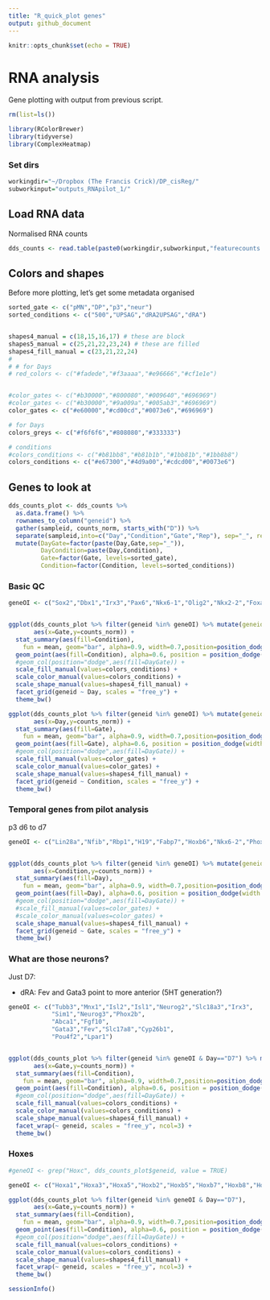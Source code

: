```yaml
---
title: "R_quick_plot genes"
output: github_document
---
```


```r
knitr::opts_chunk$set(echo = TRUE)
```

# RNA analysis
Gene plotting with output from previous script.

```r

rm(list=ls())

library(RColorBrewer)
library(tidyverse)
library(ComplexHeatmap)


```




### Set dirs
```r

workingdir="~/Dropbox (The Francis Crick)/DP_cisReg/"
subworkinput="outputs_RNApilot_1/"


```


## Load RNA data

Normalised RNA counts

```r


dds_counts <- read.table(paste0(workingdir,subworkinput,"featurecounts.normCounts.txt"),stringsAsFactors =FALSE)


```




## Colors and shapes
Before more plotting, let's get some metadata organised

```r
sorted_gate <- c("pMN","DP","p3","neur")
sorted_conditions <- c("500","UPSAG","dRA2UPSAG","dRA")


shapes4_manual = c(18,15,16,17) # these are block
shapes5_manual = c(25,21,22,23,24) # these are filled
shapes4_fill_manual = c(23,21,22,24)
# 
# # for Days
# red_colors <- c("#fadede","#f3aaaa","#e96666","#cf1e1e")


#color_gates <- c("#b30000","#800080","#009640","#696969")
#color_gates <- c("#b30000","#9a009a","#005ab3","#696969")
color_gates <- c("#e60000","#cd00cd","#0073e6","#696969")

# for Days
colors_greys <- c("#f6f6f6","#808080","#333333")

# conditions
#colors_conditions <- c("#b81bb8","#b81b1b","#1bb81b","#1bb8b8")
colors_conditions <- c("#e67300","#4d9a00","#cdcd00","#0073e6")

```


## Genes to look at

```r

dds_counts_plot <- dds_counts %>% 
  as.data.frame() %>%
  rownames_to_column("geneid") %>%
  gather(sampleid, counts_norm, starts_with("D")) %>%
  separate(sampleid,into=c("Day","Condition","Gate","Rep"), sep="_", remove=FALSE) %>%
  mutate(DayGate=factor(paste(Day,Gate,sep="_")),
         DayCondition=paste(Day,Condition),
         Gate=factor(Gate, levels=sorted_gate),
         Condition=factor(Condition, levels=sorted_conditions))

```

### Basic QC

```r

geneOI <- c("Sox2","Dbx1","Irx3","Pax6","Nkx6-1","Olig2","Nkx2-2","Foxa2","Shh","Arx","Tubb3","Sim1","Mnx1")


ggplot(dds_counts_plot %>% filter(geneid %in% geneOI) %>% mutate(geneid=factor(geneid, levels=geneOI)), 
       aes(x=Gate,y=counts_norm)) +
  stat_summary(aes(fill=Condition),
    fun = mean, geom="bar", alpha=0.9, width=0.7,position=position_dodge(0.7)) +
  geom_point(aes(fill=Condition), alpha=0.6, position = position_dodge(width = 0.7),color="black") +
  #geom_col(position="dodge",aes(fill=DayGate)) +
  scale_fill_manual(values=colors_conditions) +
  scale_color_manual(values=colors_conditions) +
  scale_shape_manual(values=shapes4_fill_manual) +
  facet_grid(geneid ~ Day, scales = "free_y") +
  theme_bw()

ggplot(dds_counts_plot %>% filter(geneid %in% geneOI) %>% mutate(geneid=factor(geneid, levels=geneOI)), 
       aes(x=Day,y=counts_norm)) +
  stat_summary(aes(fill=Gate),
    fun = mean, geom="bar", alpha=0.9, width=0.7,position=position_dodge(0.7)) +
  geom_point(aes(fill=Gate), alpha=0.6, position = position_dodge(width = 0.7),color="black") +
  #geom_col(position="dodge",aes(fill=DayGate)) +
  scale_fill_manual(values=color_gates) +
  scale_color_manual(values=color_gates) +
  scale_shape_manual(values=shapes4_fill_manual) +
  facet_grid(geneid ~ Condition, scales = "free_y") +
  theme_bw()

```


### Temporal genes from pilot analysis

p3 d6 to d7

```r

geneOI <- c("Lin28a","Nfib","Rbp1","H19","Fabp7","Hoxb6","Nkx6-2","Phox2b")


ggplot(dds_counts_plot %>% filter(geneid %in% geneOI) %>% mutate(geneid=factor(geneid, levels=geneOI)), 
       aes(x=Condition,y=counts_norm)) +
  stat_summary(aes(fill=Day),
    fun = mean, geom="bar", alpha=0.9, width=0.7,position=position_dodge(0.7)) +
  geom_point(aes(fill=Day), alpha=0.6, position = position_dodge(width = 0.7),color="black") +
  #geom_col(position="dodge",aes(fill=DayGate)) +
  #scale_fill_manual(values=color_gates) +
  #scale_color_manual(values=color_gates) +
  scale_shape_manual(values=shapes4_fill_manual) +
  facet_grid(geneid ~ Gate, scales = "free_y") +
  theme_bw()

```

### What are those neurons?

Just D7:

- dRA: Fev and Gata3 point to more anterior (5HT generation?)

```r

geneOI <- c("Tubb3","Mnx1","Isl2","Isl1","Neurog2","Slc18a3","Irx3",
            "Sim1","Neurog3","Phox2b",
            "Abca1","Fgf10",
            "Gata3","Fev","Slc17a8","Cyp26b1",
            "Pou4f2","Lpar1")


ggplot(dds_counts_plot %>% filter(geneid %in% geneOI & Day=="D7") %>% mutate(geneid=factor(geneid, levels=geneOI)), 
       aes(x=Gate,y=counts_norm)) +
  stat_summary(aes(fill=Condition),
    fun = mean, geom="bar", alpha=0.9, width=0.7,position=position_dodge(0.7)) +
  geom_point(aes(fill=Condition), alpha=0.6, position = position_dodge(width = 0.7),color="black") +
  #geom_col(position="dodge",aes(fill=DayGate)) +
  scale_fill_manual(values=colors_conditions) +
  scale_color_manual(values=colors_conditions) +
  scale_shape_manual(values=shapes4_fill_manual) +
  facet_wrap(~ geneid, scales = "free_y", ncol=3) +
  theme_bw()

```

### Hoxes

```r

#geneOI <- grep("Hoxc", dds_counts_plot$geneid, value = TRUE)

geneOI <- c("Hoxa1","Hoxa3","Hoxa5","Hoxb2","Hoxb5","Hoxb7","Hoxb8","Hoxc4","Hoxc5","Hoxc6")

ggplot(dds_counts_plot %>% filter(geneid %in% geneOI & Day=="D7"), 
       aes(x=Gate,y=counts_norm)) +
  stat_summary(aes(fill=Condition),
    fun = mean, geom="bar", alpha=0.9, width=0.7,position=position_dodge(0.7)) +
  geom_point(aes(fill=Condition), alpha=0.6, position = position_dodge(width = 0.7),color="black") +
  #geom_col(position="dodge",aes(fill=DayGate)) +
  scale_fill_manual(values=colors_conditions) +
  scale_color_manual(values=colors_conditions) +
  scale_shape_manual(values=shapes4_fill_manual) +
  facet_wrap(~ geneid, scales = "free_y", ncol=3) +
  theme_bw()

```

```r
sessionInfo()
```


